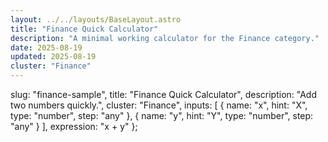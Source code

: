 ```yaml
---
layout: ../../layouts/BaseLayout.astro
title: "Finance Quick Calculator"
description: "A minimal working calculator for the Finance category."
date: 2025-08-19
updated: 2025-08-19
cluster: "Finance"
---
```



  slug: "finance-sample",
  title: "Finance Quick Calculator",
  description: "Add two numbers quickly.",
  cluster: "Finance",
  inputs: [
    { name: "x", hint: "X", type: "number", step: "any" },
    { name: "y", hint: "Y", type: "number", step: "any" }
  ],
  expression: "x + y"
};

<Calculator schema={schema} />

